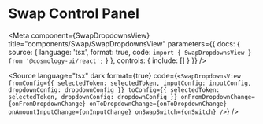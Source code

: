 

# Swap Control Panel

<Meta
  component={SwapDropdownsView}
  title="components/Swap/SwapDropdownsView"
  parameters={{
    docs: {
      source: {
        language: 'tsx',
        format: true,
        code: `import { SwapDropdownsView } from '@cosmology-ui/react';`
      }
    },
    controls: {
      include: []
    }
  }}
/>

<Canvas withSource="close">
  <Story story={SwapDropdownsViewStory} />
</Canvas>

<ArgsTable of={SwapDropdownsView} />

<Source
  language="tsx"
  dark
  format={true}
  code={`
  <SwapDropdownsView
    fromConfig={{
      selectedToken: selectedToken,
      inputConfig: inputConfig,
      dropdownConfig: dropdownConfig
    }}
    toConfig={{
      selectedToken: selectedToken,
      dropdownConfig: dropdownConfig
    }}
    onFromDropdownChange={onFromDropdownChange}
    onToDropdownChange={onToDropdownChange}
    onAmountInputChange={onInputChange}
    onSwapSwitch={onSwitch}
  />
  `}
/>
